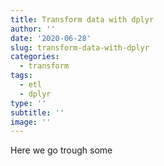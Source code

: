 ```yaml
---
title: Transform data with dplyr
author: ''
date: '2020-06-28'
slug: transform-data-with-dplyr
categories:
  - transform
tags:
  - etl
  - dplyr
type: ''
subtitle: ''
image: ''
---
```


Here we go trough some 
